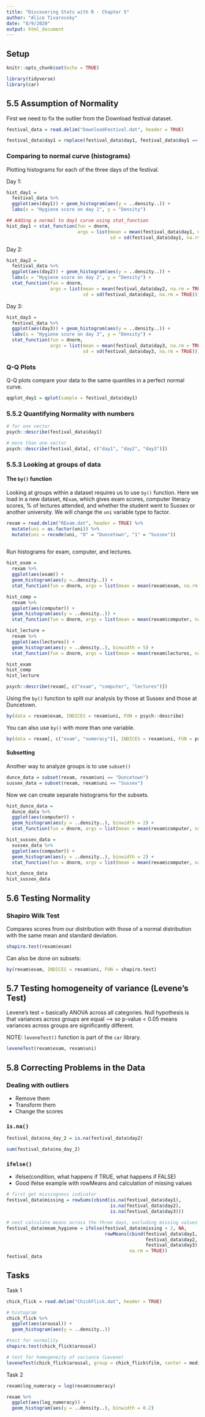 ```yaml
---
title: "Discovering Stats with R - Chapter 5"
author: "Alice Tivarovsky"
date: "8/9/2020"
output: html_document
---
```

## Setup
```r
knitr::opts_chunk$set(echo = TRUE)

library(tidyverse)
library(car)

```

## 5.5 Assumption of Normality

First we need to fix the outlier from the Download festival dataset. 

```r
festival_data = read.delim("DownloadFestival.dat", header = TRUE)

festival_data$day1 = replace(festival_data$day1, festival_data$day1 == 20.02, 2.02)

```

### Comparing to normal curve (histograms)

Plotting histograms for each of the three days of the festival. 

Day 1:

```r
hist_day1 = 
  festival_data %>% 
  ggplot(aes(day1)) + geom_histogram(aes(y = ..density..)) + 
  labs(x = "Hygiene score on day 1", y = "Density")

## Adding a normal to day1 curve using stat_function
hist_day1 + stat_function(fun = dnorm, 
                          args = list(mean = mean(festival_data$day1, na.rm = TRUE), 
                                      sd = sd(festival_data$day1, na.rm = TRUE)))

```

Day 2: 

```r
hist_day2 = 
  festival_data %>% 
  ggplot(aes(day2)) + geom_histogram(aes(y = ..density..)) + 
  labs(x = "Hygiene score on day 2", y = "Density") +
  stat_function(fun = dnorm, 
                args = list(mean = mean(festival_data$day2, na.rm = TRUE), 
                            sd = sd(festival_data$day2, na.rm = TRUE)))

```

Day 3:

```r
hist_day3 = 
  festival_data %>% 
  ggplot(aes(day3)) + geom_histogram(aes(y = ..density..)) + 
  labs(x = "Hygiene score on day 3", y = "Density") +
  stat_function(fun = dnorm, 
                args = list(mean = mean(festival_data$day3, na.rm = TRUE), 
                            sd = sd(festival_data$day3, na.rm = TRUE)))

```

### Q-Q Plots

Q-Q plots compare your data to the same quantiles in a perfect normal curve. 

```r
qqplot_day1 = qplot(sample = festival_data$day1)

```

### 5.5.2 Quantifying Normality with numbers

```r
# for one vector
psych::describe(festival_data$day1)

# more than one vector
psych::describe(festival_data[, c("day1", "day2", "day3")])

```
### 5.5.3 Looking at groups of data

#### The `by()` function 

Looking at groups within a dataset requires us to use `by()` function. Here we load in a new dataset, `RExam`, which gives exam scores, computer literacy scores, % of lectures attended, and whether the student went to Sussex or another university. We will change the `uni` variable type to factor. 

```r
rexam = read.delim("RExam.dat", header = TRUE) %>%
  mutate(uni = as.factor(uni)) %>% 
  mutate(uni = recode(uni, "0" = "Duncetown", "1" = "Sussex"))
  

```

Run histograms for exam, computer, and lectures. 

```r
hist_exam = 
  rexam %>% 
  ggplot(aes(exam)) +
  geom_histogram(aes(y =..density..)) + 
  stat_function(fun = dnorm, args = list(mean = mean(rexam$exam, na.rm = TRUE), sd = sd(rexam$exam, na.rm = TRUE)))

hist_comp =
  rexam %>% 
  ggplot(aes(computer)) +
  geom_histogram(aes(y = ..density..)) +
  stat_function(fun = dnorm, args = list(mean = mean(rexam$computer, na.rm = TRUE), sd = sd(rexam$computer, na.rm = TRUE)))

hist_lecture = 
  rexam %>% 
  ggplot(aes(lectures)) +
  geom_histogram(aes(y = ..density..), binwidth = 5) + 
  stat_function(fun = dnorm, args = list(mean = mean(rexam$lectures, na.rm = TRUE), sd = sd(rexam$lectures, na.rm = TRUE)))

hist_exam
hist_comp
hist_lecture

psych::describe(rexam[, c("exam", "computer", "lectures")])

```
Using the `by()` function to split our analysis by those at Sussex and those at Duncetown. 
```r
by(data = rexam$exam, INDICES = rexam$uni, FUN = psych::describe)

```

You can also use `by()` with more than one variable. 
```r
by(data = rexam[, c("exam", "numeracy")], INDICES = rexam$uni, FUN = psych::describe)

```

#### Subsetting

Another way to analyze groups is to use `subset()`
```r
dunce_data = subset(rexam, rexam$uni == "Duncetown")
sussex_data = subset(rexam, rexam$uni == "Sussex")

```

Now we can create separate histograms for the subsets. 
```r
hist_dunce_data = 
  dunce_data %>% 
  ggplot(aes(computer)) + 
  geom_histogram(aes(y = ..density..), binwidth = 2) +
  stat_function(fun = dnorm, args = list(mean = mean(rexam$computer, na.rm = TRUE), sd = sd(rexam$computer, na.rm = TRUE)))

hist_sussex_data = 
  sussex_data %>% 
  ggplot(aes(computer)) + 
  geom_histogram(aes(y = ..density..), binwidth = 2) +
  stat_function(fun = dnorm, args = list(mean = mean(rexam$computer, na.rm = TRUE), sd = sd(rexam$computer, na.rm = TRUE)))

hist_dunce_data
hist_sussex_data

```
## 5.6 Testing Normality

### Shapiro Wilk Test
Compares scores from our distribution with those of a normal distribution with the same mean and standard deviation. 

```r
shapiro.test(rexam$exam)

```

Can also be done on subsets:
```r
by(rexam$exam, INDICES = rexam$uni, FUN = shapiro.test)

```

## 5.7 Testing homogeneity of variance (Levene's Test)

Levene's test = basically ANOVA across all categories. Null hypothesis is that variances across groups are equal --> so p-value < 0.05 means variances across groups are significantly different. 

NOTE: `leveneTest()` function is part of the `car` library.

```r
leveneTest(rexam$exam, rexam$uni)
```

## 5.8 Correcting Problems in the Data

### Dealing with outliers
* Remove them
* Transform them
* Change the scores

### `is.na()`
```r
festival_data$na_day_2 = is.na(festival_data$day2)

sum(festival_data$na_day_2)

```


### `ifelse()`

* ifelse(condition, what happens if TRUE, what happens if FALSE)
* Good ifelse example with rowMeans and calculation of missing values

```r
# first get missingness indicator
festival_data$missing = rowSums(cbind(is.na(festival_data$day1), 
                                      is.na(festival_data$day2),
                                      is.na(festival_data$day3)))

# next calculate means across the three days, excluding missing values
festival_data$meam_hygiene = ifelse(festival_data$missing < 2, NA, 
                                    rowMeans(cbind(festival_data$day1,
                                                   festival_data$day2, 
                                                   festival_data$day3), 
                                             na.rm = TRUE))
festival_data

```

## Tasks

Task 1
```r
chick_flick = read.delim("ChickFlick.dat", header = TRUE)

# histogram
chick_flick %>% 
  ggplot(aes(arousal)) +
  geom_histogram(aes(y = ..density..))

#test for normality
shapiro.test(chick_flick$arousal)

# test for homogeneity of variance (Levene)
leveneTest(chick_flick$arousal, group = chick_flick$film, center = median)
```

Task 2
```r
rexam$log_numeracy = log(rexam$numeracy)

rexam %>% 
  ggplot(aes(log_numeracy)) + 
  geom_histogram(aes(y = ..density..), binwidth = 0.2)

```

